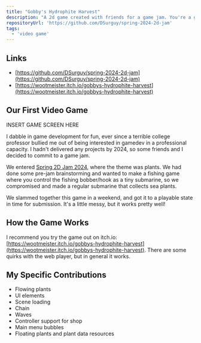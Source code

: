 ```yaml
---
title: "Gobby's Hydrophite Harvest"
description: "A 2d game created with friends for a game jam. You're a goblin in a submarine, harvesting algae."
repositoryUrl: 'https://github.com/DSurguy/spring-2024-2d-jam'
tags: 
  - 'video game'
---
```


## Links
- [https://github.com/DSurguy/spring-2024-2d-jam](https://github.com/DSurguy/spring-2024-2d-jam)
- [https://wootmeister.itch.io/gobbys-hydrophite-harvest](https://wootmeister.itch.io/gobbys-hydrophite-harvest)

## Our First Video Game

INSERT GAME SCREEN HERE

I dabble in game development for fun, ever since a terrible college professor 
bullied me out of being interested in gamedev in a professional capacity. I hadn't 
delivered any projects by 2024, so some friends and I decided to commit to a game jam.

We entered [Spring 2D Jam 2024](https://itch.io/jam/spring-2d-jam-2024), where the theme was plants. We had done 
some pre-jam brainstorming and wanted to make a fishing game where you control the fishing bobber/hook as a tiny 
submarine, so we compromised and made a regular submarine that collects sea plants.

We slammed together this game in a weekend, and got it to a playable state in time for submission. It's a little messy, 
but it works pretty well!

## How the Game Works

I recommend you try the game out on itch.io: [https://wootmeister.itch.io/gobbys-hydrophite-harvest](https://wootmeister.itch.io/gobbys-hydrophite-harvest). 
There are some quirks with the web player, but in general it works.



## My Specific Contributions

- Flowing plants
- UI elements
- Scene loading
- Chain
- Waves
- Controller support for shop
- Main menu bubbles
- Floating plants and plant data resources